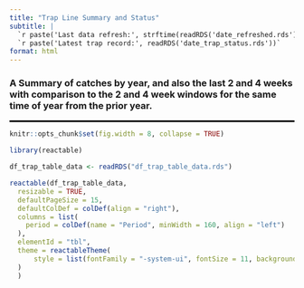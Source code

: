 ```yaml
---
title: "Trap Line Summary and Status"
subtitle: |
  `r paste('Last data refresh:', strftime(readRDS('date_refreshed.rds')))` <br>
  `r paste('Latest trap record:', readRDS('date_trap_status.rds'))`
format: html
---
```


<h3>A Summary of catches by year, and also the last 2 and 4 weeks with comparison to the 2 and 4 week windows for the same time of year from the prior year.</h2>
<hr style="border: 1px solid black;">

```r
knitr::opts_chunk$set(fig.width = 8, collapse = TRUE)
```

```r
library(reactable)

df_trap_table_data <- readRDS("df_trap_table_data.rds")

reactable(df_trap_table_data,
  resizable = TRUE,
  defaultPageSize = 15,
  defaultColDef = colDef(align = "right"),
  columns = list(
    period = colDef(name = "Period", minWidth = 160, align = "left")
  ),
  elementId = "tbl",
  theme = reactableTheme(
      style = list(fontFamily = "-system-ui", fontSize = 11, backgroundColor = "#047C90", color = "#d2e3f3")
  )
  )

```